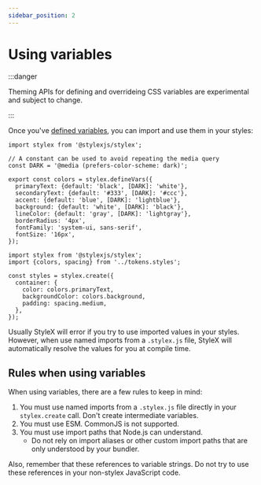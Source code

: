 ```yaml
---
sidebar_position: 2
---
```



# Using variables

:::danger

Theming APIs for defining and overrideing CSS variables are experimental and
subject to change.

:::

Once you've [defined variables](../defining-variables), you can import and use
them in your styles:

<Tabs>
<TabItem label="Declaring Variables" value="var-export">

```tsx title="tokens.stylex.js"
import stylex from '@stylexjs/stylex';

// A constant can be used to avoid repeating the media query
const DARK = '@media (prefers-color-scheme: dark)';

export const colors = stylex.defineVars({
  primaryText: {default: 'black', [DARK]: 'white'},
  secondaryText: {default: '#333', [DARK]: '#ccc'},
  accent: {default: 'blue', [DARK]: 'lightblue'},
  background: {default: 'white', [DARK]: 'black'},
  lineColor: {default: 'gray', [DARK]: 'lightgray'},
  borderRadius: '4px',
  fontFamily: 'system-ui, sans-serif',
  fontSize: '16px',
});
```

</TabItem>
<TabItem label="Using Variables" value="var-import" default>

```tsx title="components/MyComponent.js"
import stylex from '@stylexjs/stylex';
import {colors, spacing} from '../tokens.styles';

const styles = stylex.create({
  container: {
    color: colors.primaryText,
    backgroundColor: colors.background,
    padding: spacing.medium,
  },
});
```

</TabItem>
</Tabs>

Usually StyleX will error if you try to use imported values in your styles.
However, when use named imports from a `.stylex.js` file, StyleX will
automatically resolve the values for you at compile time.

## Rules when using variables

When using variables, there are a few rules to keep in mind:

1. You must use named imports from a `.stylex.js` file directly in your
   `stylex.create` call. Don't create intermediate variables.
2. You must use ESM. CommonJS is not supported.
3. You must use import paths that Node.js can understand.
   - Do not rely on import aliases or other custom import paths that are only
     understood by your bundler.

Also, remember that these references to variable strings. Do not try to use
these references in your non-stylex JavaScript code.
